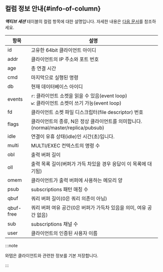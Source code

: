 ## 컬럼 정보 안내{#info-of-column}

***액티브 세션*** 테이블의 컬럼 항목에 대한 설명입니다. 자세한 내용은 [다음 문서](https://redis.io/commands/client-list/)를 참조하세요.

| 항목 | 설명 |
| -- | -- |
| id | 고유한 64bit 클라이언트 아이디 |
| addr | 클라이언트의 IP 주소와 포트 번호 |
| age | 총 연결 시간 |
| cmd | 마지막으로 실행된 명령 |
| db | 현재 데이터베이스 아이디 |
| events | `r`: 클라이언트 소켓을 읽을 수 있음(event loop)<br/>`w`: 클라이언트 소켓이 쓰기 가능(event loop) |
| fd | 클라이언트 소켓 파일 디스크립터(file descriptor) 번호 |
| flags | 클라이언트의 종류, N은 정상 클라이언트를 의미합니다. (normal/master/replica/pubsub) |
| idle | 연결이 유휴 상태(idle)인 시간(초)입니다. |
| multi | MULTI/EXEC 컨텍스트의 명령 수 |
| obl | 출력 버퍼 길이 |
| oll | 출력 목록 길이(버퍼가 가득 차있을 경우 응답이 이 목록에 대기됨)|
| omem | 클라이언트가 출력 버퍼에 사용하는 메모리 양 |
| psub | subscriptions 패턴 매칭 수 |
| qbuf | 쿼리 버퍼 길이(0은 쿼리 의존이 아님) |
| qbuf-free | 쿼리 버퍼 여유 공간(0은 버퍼가 가득차 있음을 의미, 여유 공간 없음) |
| sub | subscriptions 채널 수 |
| user | 클라이언트의 인증된 사용자 이름 |

:::note

와탭은 클라이언트와 관련한 정보를 기본 저장합니다.

:::